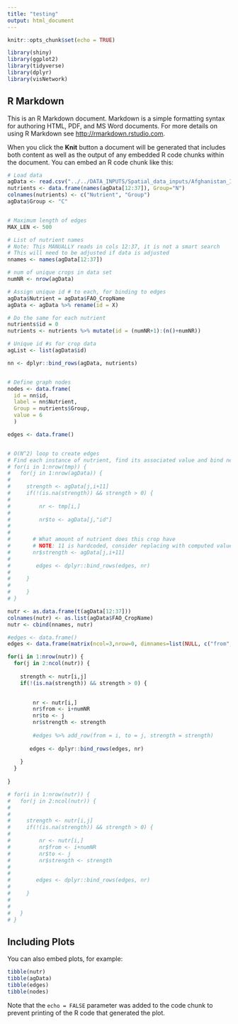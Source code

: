 ```yaml
---
title: "testing"
output: html_document
---
```


```r
knitr::opts_chunk$set(echo = TRUE)

library(shiny)
library(ggplot2)
library(tidyverse)
library(dplyr)
library(visNetwork)
```


## R Markdown

This is an R Markdown document. Markdown is a simple formatting syntax for authoring HTML, PDF, and MS Word documents. For more details on using R Markdown see <http://rmarkdown.rstudio.com>.

When you click the **Knit** button a document will be generated that includes both content as well as the output of any embedded R code chunks within the document. You can embed an R code chunk like this:

```r


# Load data
agData <- read.csv("../../DATA_INPUTS/Spatial_data_inputs/Afghanistan_ImportsGlobalConstrained_2019.csv")
nutrients <- data.frame(names(agData[12:37]), Group="N")
colnames(nutrients) <- c("Nutrient", "Group")
agData$Group <- "C"


# Maximum length of edges
MAX_LEN <- 500

# List of nutrient names
# Note: This MANUALLY reads in cols 12:37, it is not a smart search
# This will need to be adjusted if data is adjusted
nnames <- names(agData[12:37])

# num of unique crops in data set
numNR <- nrow(agData)

# Assign unique id # to each, for binding to edges
agData$Nutrient = agData$FAO_CropName
agData <- agData %>% rename(id = X)

# Do the same for each nutrient
nutrients$id = 0
nutrients <- nutrients %>% mutate(id = (numNR+1):(n()+numNR))

# Unique id #s for crop data
agList <- list(agData$id)

nn <- dplyr::bind_rows(agData, nutrients)


# Define graph nodes
nodes <- data.frame(
  id = nn$id,
  label = nn$Nutrient,
  Group = nutrients$Group,
  value = 6
  )

edges <- data.frame()


# O(N^2) loop to create edges
# Find each instance of nutrient, find its associated value and bind new row to edges
# for(i in 1:nrow(tmp)) {
#   for(j in 1:nrow(agData)) {
#     
#     strength <- agData[j,i+11]
#     if(!(is.na(strength)) && strength > 0) {
# 
#         nr <- tmp[i,]
#       
#         nr$to <- agData[j,"id"]
#       
#       
#       # What amount of nutrient does this crop have
#       # NOTE: 11 is hardcoded, consider replacing with computed value
#       nr$strength <- agData[j,i+11]  
#       
#        edges <- dplyr::bind_rows(edges, nr)
#       
#     }
#   
#     }
# }

nutr <- as.data.frame(t(agData[12:37]))
colnames(nutr) <- as.list(agData$FAO_CropName)
nutr <- cbind(nnames, nutr)

#edges <- data.frame()
edges <- data.frame(matrix(ncol=3,nrow=0, dimnames=list(NULL, c("from", "to", "strength"))))

for(i in 1:nrow(nutr)) {
  for(j in 2:ncol(nutr)) {  
    
    strength <- nutr[i,j]
    if(!(is.na(strength)) && strength > 0) {

        
        nr <- nutr[i,]
        nr$from <- i+numNR
        nr$to <- j
        nr$strength <- strength
        
        #edges %>% add_row(from = i, to = j, strength = strength)
      
       edges <- dplyr::bind_rows(edges, nr)
      
    }
  }
    
}

# for(i in 1:nrow(nutr)) {
#   for(j in 2:ncol(nutr)) {
#     
#     
#     strength <- nutr[i,j]
#     if(!(is.na(strength)) && strength > 0) {
# 
#         nr <- nutr[i,]
#         nr$from <- i+numNR
#         nr$to <- j
#         nr$strength <- strength
#       
#       
#        edges <- dplyr::bind_rows(edges, nr)
#       
#     }
#     
#     
#   }
# }

```

## Including Plots

You can also embed plots, for example:

```r
tibble(nutr)
tibble(agData)
tibble(edges)
tibble(nodes)

```

Note that the `echo = FALSE` parameter was added to the code chunk to prevent printing of the R code that generated the plot.
